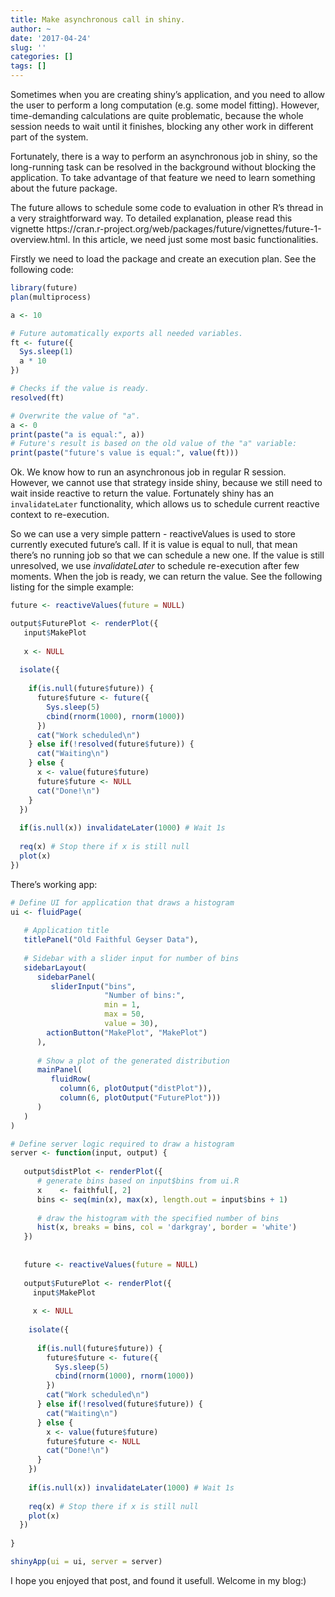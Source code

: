 ```yaml
---
title: Make asynchronous call in shiny.
author: ~
date: '2017-04-24'
slug: ''
categories: []
tags: []
---
```


Sometimes when you are creating shiny's application, and you need to allow the user to perform a long computation (e.g. some model fitting). However, time-demanding calculations are quite problematic, because the whole session needs to wait until it finishes, blocking any other work in different part of the system. 

Fortunately, there is a way to perform an asynchronous job in shiny, so the long-running task can be resolved in the background without blocking the application. To take advantage of that feature we need to learn something about the future package.

The future allows to schedule some code to evaluation in other R's thread in a very straightforward way. To detailed explanation, please read this vignette https://cran.r-project.org/web/packages/future/vignettes/future-1-overview.html. In this article, we need just some most basic functionalities.

Firstly we need to load the package and create an execution plan. See the following code:

```r
library(future)
plan(multiprocess)

a <- 10

# Future automatically exports all needed variables.
ft <- future({
  Sys.sleep(1)
  a * 10
})

# Checks if the value is ready.
resolved(ft)

# Overwrite the value of "a".
a <- 0
print(paste("a is equal:", a))
# Future's result is based on the old value of the "a" variable:
print(paste("future's value is equal:", value(ft)))
```

Ok. We know how to run an asynchronous job in regular R session. However, we cannot use that strategy inside shiny, because we still need to wait inside reactive to return the value.  Fortunately shiny has an `invalidateLater` functionality, which allows us to schedule current reactive context to re-execution. 

So we can use a very simple pattern - reactiveValues is used to store currently executed future's call.  If it is value is equal to null, that mean there's no running job so that we can schedule a new one. If the value is still unresolved, we use *invalidateLater* to schedule re-execution after few moments. When the job is ready, we can return the value. See the following listing for the simple example:

```r
future <- reactiveValues(future = NULL)

output$FuturePlot <- renderPlot({
   input$MakePlot
   
   x <- NULL
   
  isolate({
    
    if(is.null(future$future)) {
      future$future <- future({
        Sys.sleep(5)
        cbind(rnorm(1000), rnorm(1000))
      })
      cat("Work scheduled\n")
    } else if(!resolved(future$future)) {
      cat("Waiting\n")
    } else {
      x <- value(future$future)
      future$future <- NULL
      cat("Done!\n")
    }
  })
  
  if(is.null(x)) invalidateLater(1000) # Wait 1s
  
  req(x) # Stop there if x is still null
  plot(x)
})

```

There's working app:

```r
# Define UI for application that draws a histogram
ui <- fluidPage(
   
   # Application title
   titlePanel("Old Faithful Geyser Data"),
   
   # Sidebar with a slider input for number of bins 
   sidebarLayout(
      sidebarPanel(
         sliderInput("bins",
                     "Number of bins:",
                     min = 1,
                     max = 50,
                     value = 30),
        actionButton("MakePlot", "MakePlot")
      ),
      
      # Show a plot of the generated distribution
      mainPanel(
         fluidRow(
           column(6, plotOutput("distPlot")),
           column(6, plotOutput("FuturePlot")))
      )
   )
)

# Define server logic required to draw a histogram
server <- function(input, output) {
   
   output$distPlot <- renderPlot({
      # generate bins based on input$bins from ui.R
      x    <- faithful[, 2] 
      bins <- seq(min(x), max(x), length.out = input$bins + 1)
      
      # draw the histogram with the specified number of bins
      hist(x, breaks = bins, col = 'darkgray', border = 'white')
   })
   
   
   future <- reactiveValues(future = NULL)
   
   output$FuturePlot <- renderPlot({
     input$MakePlot
     
     x <- NULL
     
    isolate({
      
      if(is.null(future$future)) {
        future$future <- future({
          Sys.sleep(5)
          cbind(rnorm(1000), rnorm(1000))
        })
        cat("Work scheduled\n")
      } else if(!resolved(future$future)) {
        cat("Waiting\n")
      } else {
        x <- value(future$future)
        future$future <- NULL
        cat("Done!\n")
      }
    })
    
    if(is.null(x)) invalidateLater(1000) # Wait 1s
    
    req(x) # Stop there if x is still null
    plot(x)
  })
   
}

shinyApp(ui = ui, server = server)
```

I hope you enjoyed that post, and found it usefull. Welcome in my blog:)
